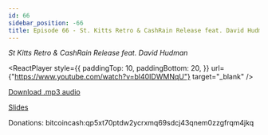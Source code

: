 ```yaml
---
id: 66
sidebar_position: -66
title: Episode 66 - St. Kitts Retro & CashRain Release feat. David Hudman
---
```



_St Kitts Retro & CashRain Release feat. David Hudman_

<ReactPlayer
  style={{
    paddingTop: 10,
    paddingBottom: 20,
  }}
  url={"https://www.youtube.com/watch?v=bl40IDWMNqU"}
  target="_blank"
/>

[Download .mp3 audio](https://drive.google.com/file/d/1bqphXbY9WooZrm1rFzKH9IDqzTQy9BvF/view?usp=sharing)

[Slides](https://docs.google.com/presentation/d/1AIDpTaEam5ZtnF0Gf6TozrwBAeduSJ3g/edit?usp=sharing&ouid=100290143879929950045&rtpof=true&sd=true)

Donations: bitcoincash:qp5xt70ptdw2ycrxmq69sdcj43qnem0zzgfrqm4jkq
